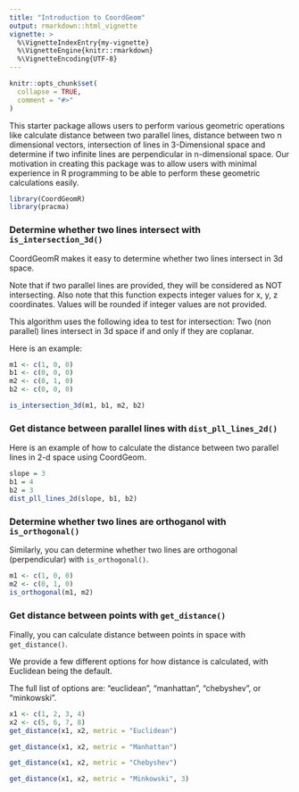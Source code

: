 ```yaml
---
title: "Introduction to CoordGeom"
output: rmarkdown::html_vignette
vignette: >
  %\VignetteIndexEntry{my-vignette}
  %\VignetteEngine{knitr::rmarkdown}
  %\VignetteEncoding{UTF-8}
---
```


```r
knitr::opts_chunk$set(
  collapse = TRUE,
  comment = "#>"
)
```

This starter package allows users to perform various geometric operations like calculate distance between two parallel lines, distance between two n dimensional vectors, intersection of lines in 3-Dimensional space and determine if two infinite lines are perpendicular in n-dimensional space. Our motivation in creating this package was to allow users with minimal experience in R programming to be able to perform these geometric calculations easily.

```r
library(CoordGeomR)
library(pracma)
```

### Determine whether two lines intersect with `is_intersection_3d()`

CoordGeomR makes it easy to determine whether two lines intersect in 3d space.

Note that if two parallel lines are provided, they will be considered as NOT intersecting. Also note that this function expects integer values for x, y, z coordinates. Values will be rounded if integer values are not provided.

This algorithm uses the following idea to test for intersection: Two (non parallel) lines intersect in 3d space if and only if they are coplanar.

Here is an example:

```r
m1 <- c(1, 0, 0)
b1 <- c(0, 0, 0)
m2 <- c(0, 1, 0)
b2 <- c(0, 0, 0)

is_intersection_3d(m1, b1, m2, b2)
```

### Get distance between parallel lines with `dist_pll_lines_2d()`

Here is an example of how to calculate the distance between two parallel lines in 2-d space using CoordGeom.

```r

slope = 3
b1 = 4
b2 = 3
dist_pll_lines_2d(slope, b1, b2)

```

### Determine whether two lines are orthoganol with `is_orthogonal()`

Similarly, you can determine whether two lines are orthogonal (perpendicular) with `is_orthogonal()`.

```r

m1 <- c(1, 0, 0)
m2 <- c(0, 1, 0)
is_orthogonal(m1, m2)

```

### Get distance between points with `get_distance()`

Finally, you can calculate distance between points in space with `get_distance()`. 

We provide a few different options for how distance is calculated, with Euclidean
being the default.  

The full list of options are: "euclidean", "manhattan", "chebyshev", or "minkowski".
```r
x1 <- c(1, 2, 3, 4)
x2 <- c(5, 6, 7, 8)
get_distance(x1, x2, metric = "Euclidean")

get_distance(x1, x2, metric = "Manhattan")

get_distance(x1, x2, metric = "Chebyshev")

get_distance(x1, x2, metric = "Minkowski", 3)

```

